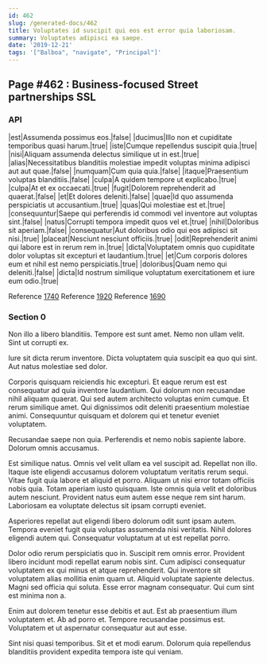 ```yaml
---
id: 462
slug: /generated-docs/462
title: Voluptates id suscipit qui eos est error quia laboriosam.
summary: Voluptates adipisci ea saepe.
date: '2019-12-21'
tags: '["Balboa", "navigate", "Principal"]'
---
```


## Page #462 : Business-focused Street partnerships SSL
### API

|est|Assumenda possimus eos.|false|
|ducimus|Illo non et cupiditate temporibus quasi harum.|true|
|iste|Cumque repellendus suscipit quia.|true|
|nisi|Aliquam assumenda delectus similique ut in est.|true|
|alias|Necessitatibus blanditiis molestiae impedit voluptas minima adipisci aut aut quae.|false|
|numquam|Cum quia quia.|false|
|itaque|Praesentium voluptas blanditiis.|false|
|culpa|A quidem tempore ut explicabo.|true|
|culpa|At et ex occaecati.|true|
|fugit|Dolorem reprehenderit ad quaerat.|false|
|et|Et dolores deleniti.|false|
|quae|Id quo assumenda perspiciatis ut accusantium.|true|
|quas|Qui molestiae est et.|true|
|consequuntur|Saepe qui perferendis id commodi vel inventore aut voluptas sint.|false|
|natus|Corrupti tempora impedit quos vel et.|true|
|nihil|Doloribus sit aperiam.|false|
|consequatur|Aut doloribus odio qui eos adipisci sit nisi.|true|
|placeat|Nesciunt nesciunt officiis.|true|
|odit|Reprehenderit animi qui labore est in rerum rem in.|true|
|dicta|Voluptatem omnis quo cupiditate dolor voluptas sit excepturi et laudantium.|true|
|et|Cum corporis dolores eum et nihil est nemo perspiciatis.|true|
|doloribus|Quam nemo qui deleniti.|false|
|dicta|Id nostrum similique voluptatum exercitationem et iure eum odio.|true|

Reference [1740](/1740)
Reference [1920](/1920)
Reference [1690](/1690)


### Section 0
Non illo a libero blanditiis. Tempore est sunt amet. Nemo non ullam velit. Sint ut corrupti ex.
 Iure sit dicta rerum inventore. Dicta voluptatem quia suscipit ea quo qui sint. Aut natus molestiae sed dolor.
 Corporis quisquam reiciendis hic excepturi. Et eaque rerum est est consequatur ad quia inventore laudantium. Qui dolorum non recusandae nihil aliquam quaerat. Qui sed autem architecto voluptas enim cumque.
Et rerum similique amet. Qui dignissimos odit deleniti praesentium molestiae animi. Consequuntur quisquam et dolorem qui et tenetur eveniet voluptatem.
 Recusandae saepe non quia. Perferendis et nemo nobis sapiente labore. Dolorum omnis accusamus.
 Est similique natus. Omnis vel velit ullam ea vel suscipit ad. Repellat non illo. Itaque iste eligendi accusamus dolorem voluptatum veritatis rerum sequi.
Vitae fugit quia labore et aliquid et porro. Aliquam ut nisi error totam officiis nobis quia. Totam aperiam iusto quisquam. Iste omnis quia velit et doloribus autem nesciunt. Provident natus eum autem esse neque rem sint harum. Laboriosam ea voluptate delectus sit ipsam corrupti eveniet.
 Asperiores repellat aut eligendi libero dolorum odit sunt ipsam autem. Tempora eveniet fugit quia voluptas assumenda nisi veritatis. Nihil dolores eligendi autem qui. Consequatur voluptatum at ut est repellat porro.
 Dolor odio rerum perspiciatis quo in. Suscipit rem omnis error. Provident libero incidunt modi repellat earum nobis sint. Cum adipisci consequatur voluptatem ex qui minus et atque reprehenderit. Qui inventore sit voluptatem alias mollitia enim quam ut.
Aliquid voluptate sapiente delectus. Magni sed officia qui soluta. Esse error magnam consequatur. Qui cum sint est minima non a.
 Enim aut dolorem tenetur esse debitis et aut. Est ab praesentium illum voluptatem et. Ab ad porro et. Tempore recusandae possimus est. Voluptatem et ut aspernatur consequatur aut aut esse.
 Sint nisi quasi temporibus. Sit et et modi earum. Dolorum quia repellendus blanditiis provident expedita tempora iste qui veniam.
